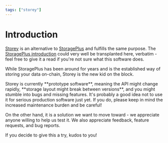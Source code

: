 ```yaml
---
tags: ["storey"]
---
```



# Introduction

[Storey](https://docs.rs/cw-storey/latest/cw_storey/) is an alternative to
[StoragePlus](cw-storage-plus) and fulfills the same purpose. The
[StoragePlus introduction](cw-storage-plus) could very well be transplanted
here, verbatim - feel free to give it a read if you're not sure what this
software does.

While StoragePlus has been around for years and is the established way of
storing your data on-chain, Storey is the new kid on the block.

<Callout type="warning">
Storey is currently **prototype software**, meaning the API might change
rapidly, **storage layout might break between versions**, and you might stumble
into bugs and missing features. It's probably a good idea not to use it for
serious production software just yet. If you do, please keep in mind the
increased maintenance burden and be careful!
</Callout>

On the other hand, it is a solution we want to move toward - we appreciate
anyone willing to help us test it. We also appreciate feedback, feature
requests, and bug reports.

If you decide to give this a try, kudos to you!
